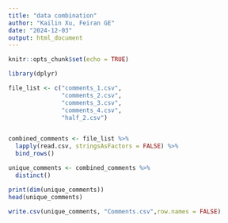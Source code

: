 ```yaml
---
title: "data combination"
author: "Kailin Xu, Feiran GE"
date: "2024-12-03"
output: html_document
---
```


```r
knitr::opts_chunk$set(echo = TRUE)
```

```r
library(dplyr)
```


```r
file_list <- c("comments_1.csv", 
               "comments_2.csv", 
               "comments_3.csv", 
               "comments_4.csv",
               "half_2.csv")


combined_comments <- file_list %>%
  lapply(read.csv, stringsAsFactors = FALSE) %>%  
  bind_rows()                                  

unique_comments <- combined_comments %>%
  distinct()

print(dim(unique_comments)) 
head(unique_comments)      
```

```r
write.csv(unique_comments, "Comments.csv",row.names = FALSE)
```



